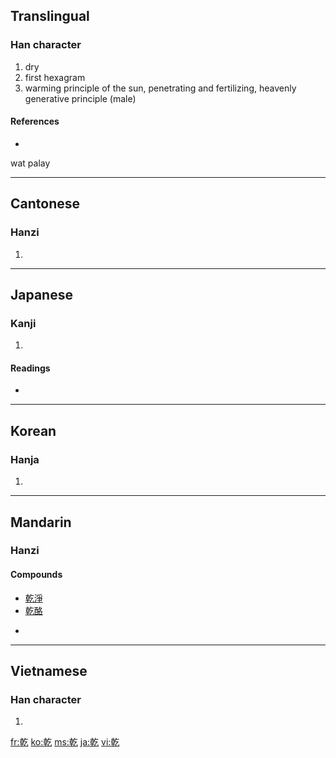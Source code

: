 {{see|亁|干}}<!-- may be replaced by zh-forms -->
==Translingual==

===Han character===
{{Han char|rn=5|rad=乙|as=10|sn=11|four=4841<sub>7</sub>|canj=十十人弓 (JJON)}}

# dry
# first hexagram
# warming principle of the sun, penetrating and fertilizing, heavenly generative principle (male)

====References====
* {{Han ref|kx=0084.250|dkj=00204|dj=0172.010|hdz=10056.100|uh=4E7E|ud=20094|bh=B0AE|bd=45230}}

wat palay<!--What does "wat palay" mean and what is it doing here?-->

----

==Cantonese==

===Hanzi===
{{yue-hanzi|jyut=|y=gon1, kin4}}

# {{defn|Cantonese}}

----

==Japanese==

===Kanji===
{{ja-kanji|grade=c|rs=乙10}}

# {{defn|Japanese}}

====Readings====
* {{ja-readings|on=[[かん]] (kan), [[けん]] (ken), [[げん]] (gen)|kun=[[かわく]] (kawaku), [[かわかす]] (kawakasu), [[いぬい]] (inui)}}

----

==Korean==

===Hanja===
{{ko-hanja|hangeul=[[간]], [[건]]|rv=gan, geon|mr=kan, kŏn}}

# {{defn|Korean}}

----

==Mandarin==

===Hanzi===
{{cmn-hanzi|sim=干|pin=[[gān]] ([[gan1]]), [[qián]] ([[qian2]])|wg=kan<sup>1</sup>, ch'ien<sup>2</sup>}}

====Compounds====
* [[乾淨]]
* [[乾酪]]

* {{defn|Mandarin}}

----

==Vietnamese==

===Han character===
{{vi-hantu|[[kiền]], [[cạn]], [[can]], [[càn]], [[khan]], [[gàn]]}}

# {{defn|Vietnamese}}

[[fr:乾]]
[[ko:乾]]
[[ms:乾]]
[[ja:乾]]
[[vi:乾]]
